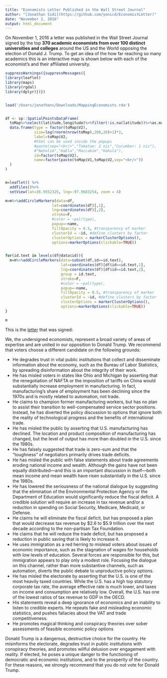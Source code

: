 ```yaml
---
title: "Economists Letter Published in the Wall Street Journal"
author: "[Jonathan Sidi](https://github.com/yonicd/EconomistLetter)"
date: "November 2, 2016"
output: html_document
---
```


On November 1, 2016 a letter was published in the Wall Street Journal signed by the top **370 academic economists from over 100 distinct universities and colleges** around the US and the World opposing the election of Donald J. Trump. To get an idea of the how far reaching so many academics this is an interactive map is shown below with each of the economist's and their affiliated university. 



```r
suppressWarnings({suppressMessages({
library(leaflet)
library(maps)
library(rgdal)
library(dplyr)})})


load('/Users/jonathans/Downloads/MappingEconomists.rda')


df <- sp::SpatialPointsDataFrame(
  toMap%>%select(latitude,longitude)%>%filter(!is.na(latitude))%>%as.matrix,
  data.frame(type = factor(toMap$V2),
             size=log(rnorm(nrow(toMap),200,20)+1)*2,
             label=toMap$V2,
             #html can be used inside the popups
             #paste(sep="<br/>","Tomatoe: 2 nis","Cucumber: 1 nis"),
             #"Nehalim","HaEla","Maccabim","Hahula"),
             id=factor(toMap$V2),
             name=factor(paste(toMap$V1,toMap$V2,sep="<br/>"))
  )
)


m=leaflet() %>%
  addTiles()%>%
  setView(lat=36.9552325, lng=-97.9683254, zoom = 4)

m=m%>%addCircleMarkers(data=df,
                     lat=coordinates(df)[,1],
                     lng=coordinates(df)[,2], 
                     stroke=F,
                     #color = ~pal(type),
                     popup=~name,
                     fillOpacity = 0.5, #transparency of marker
                     clusterId = ~id, #define clusters by factor
                     clusterOptions = markerClusterOptions(),
                     options=markerOptions(clickable=TRUE))


for(id.text in levels(df@data$id)){
  m=m%>%addCircleMarkers(data=subset(df,id==id.text),
                         lat=coordinates(df)[df$id==id.text,1],
                         lng=coordinates(df)[df$id==id.text,2], 
                         group = id.text,
                         stroke=F,
                         #color = ~pal(type),
                         popup=~name,
                         fillOpacity = 0.5, #transparency of marker
                         clusterId = ~id, #define clusters by factor
                         clusterOptions = markerClusterOptions(),
                         options=markerOptions(clickable=TRUE))
}

m
```


This is the [letter](http://www.wsj.com/public/resources/documents/EconomistLetter11012016.pdf) that was signed:

We, the undersigned economists, represent a broad variety of areas of expertise and are united in our opposition to Donald Trump. We recommend that voters choose a different candidate on the following grounds:

  - He degrades trust in vital public institutions that collect and disseminate information
about the economy, such as the Bureau of Labor Statistics, by spreading disinformation
about the integrity of their work.
  - He has misled voters in states like Ohio and Michigan by asserting that the renegotiation of NAFTA or the imposition of tariffs on China would substantially increase employment in manufacturing. In fact, manufacturing’s share of employment has been declining since the 1970s and is mostly related to automation, not trade.
  - He claims to champion former manufacturing workers, but has no plan to assist their transition to well-compensated service sector positions. Instead, he has diverted the policy discussion to options that ignore both the reality of technological progress and the benefits of international trade.
  - He has misled the public by asserting that U.S. manufacturing has declined. The location and product composition of manufacturing has changed, but the level of output has more than doubled in the U.S. since the 1980s.
  - He has falsely suggested that trade is zero-sum and that the “toughness” of negotiators primarily drives trade deficits.
  - He has misled the public with false statements about trade agreements eroding national income and wealth. Although the gains have not been equally distributed—and this is an important discussion in itself—both mean income and mean wealth have risen substantially in the U.S. since the 1980s.
  - He has lowered the seriousness of the national dialogue by suggesting that the
elimination of the Environmental Protection Agency or the Department of Education
would significantly reduce the fiscal deficit. A credible solution will require an increase in tax revenue and/or a reduction in spending on Social Security, Medicare, Medicaid, or Defense.
  - He claims he will eliminate the fiscal deficit, but has proposed a plan that would decrease tax revenue by $2.6 to $5.9 trillion over the next decade according to the non-partisan Tax Foundation.
  - He claims that he will reduce the trade deficit, but has proposed a reduction in public saving that is likely to increase it.
  - He uses immigration as a red herring to mislead voters about issues of economic
importance, such as the stagnation of wages for households with low levels of education. Several forces are responsible for this, but immigration appears to play only a modest role. Focusing the dialogue on this channel, rather than more substantive channels, such as automation, diverts the public debate to unproductive policy options.
  - He has misled the electorate by asserting that the U.S. is one of the most heavily taxed countries. While the U.S. has a high top statutory corporate tax rate, the average effective rate is much lower, and taxes on income and consumption are relatively low. Overall, the U.S. has one of the lowest ratios of tax revenue to GDP in the OECD.
  - His statements reveal a deep ignorance of economics and an inability to listen to credible experts. He repeats fake and misleading economic statistics, and pushes fallacies about the VAT and trade competitiveness.
  - He promotes magical thinking and conspiracy theories over sober assessments of feasible economic policy options 

Donald Trump is a dangerous, destructive choice for the country. He misinforms the electorate, degrades trust in public institutions with conspiracy theories, and promotes willful delusion over engagement with reality. If elected, he poses a unique danger to the functioning of democratic and economic institutions, and to the prosperity of the country. For these reasons, we strongly recommend that you do not vote for Donald Trump.